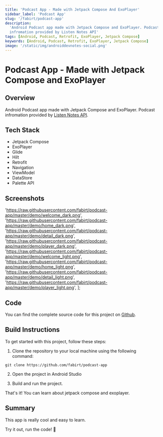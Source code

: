 ```yaml
---
title: 'Podcast App - Made with Jetpack Compose And ExoPlayer'
sidebar_label: 'Podcast App'
slug: '/fabirt/podcast-app'
description:
  'Android Podcast app made with Jetpack Compose and ExoPlayer. Podcast
  infromation provided by Listen Notes API'
tags: [Android, Podcast, Retrofit, ExoPlayer, Jetpack Compose]
keywords: [Android, Podcast, Retrofit, ExoPlayer, Jetpack Compose]
image: '/static/img/androiddevnotes-social.png'
---
```



# Podcast App - Made with Jetpack Compose and ExoPlayer

## Overview

Android Podcast app made with Jetpack Compose and ExoPlayer. Podcast infromation
provided by [Listen Notes API](https://www.listennotes.com/).

## Tech Stack

- Jetpack Compose
- ExoPlayer
- Glide
- Hilt
- Retrofit
- Navigation
- ViewModel
- DataStore
- Palette API

## Screenshots

  'https://raw.githubusercontent.com/fabirt/podcast-app/master/demo/welcome_dark.png',
  'https://raw.githubusercontent.com/fabirt/podcast-app/master/demo/home_dark.png',
  'https://raw.githubusercontent.com/fabirt/podcast-app/master/demo/detail_dark.png',
  'https://raw.githubusercontent.com/fabirt/podcast-app/master/demo/player_dark.png',
  'https://raw.githubusercontent.com/fabirt/podcast-app/master/demo/welcome_light.png',
  'https://raw.githubusercontent.com/fabirt/podcast-app/master/demo/home_light.png',
  'https://raw.githubusercontent.com/fabirt/podcast-app/master/demo/detail_light.png',
  'https://raw.githubusercontent.com/fabirt/podcast-app/master/demo/player_light.png',
];

<ImageDisplay imageUrls={imageUrls} />

## Code

You can find the complete source code for this project on
[Github](https://github.com/fabirt/podcast-app).

## Build Instructions

To get started with this project, follow these steps:

1. Clone the repository to your local machine using the following command:

```
git clone https://github.com/fabirt/podcast-app
```

2. Open the project in Android Studio

3. Build and run the project.

That's it! You can learn about jetpack compose and exoplayer.

## Summary

This app is really cool and easy to learn.

Try it out, run the code! 🐣
